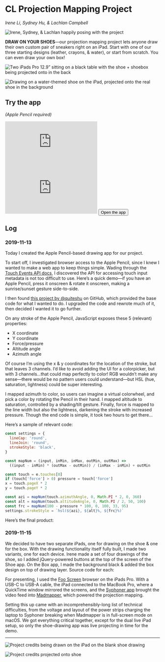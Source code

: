 
# CL Projection Mapping Project

_Irene Li, Sydney Hu, & Lachlan Campbell_

![Irene, Sydney, & Lachlan happily posing with the project](https://d2wkqk610zk1ag.cloudfront.net/items/1t2E1n383D0H3z3I012P/dk5ppgd26xvjkrawdj799jrebwpeartb.jpeg)

**DRAW ON YOUR SHOES**—our projection mapping project lets anyone draw their own custom pair of sneakers right on an iPad. Start with one of our three starting designs (leather, crayons, & water), or start from scratch. You can even draw your own box!

![Two iPads Pro 12.9” sitting on a black table with the shoe + shoebox being projected onto in the back](https://d2wkqk610zk1ag.cloudfront.net/items/0E1p3c3e2q3U0B3H1O2n/bu52zx8jjd5w3jje4ejffhwxprd20r8q.jpeg)

![Drawing on a water-themed shoe on the iPad, projected onto the real shoe in the background](https://d2wkqk610zk1ag.cloudfront.net/items/1w1C1n3H1j1l3n2F2d2J/jkw21hr4bqa5u7dka51v4d4avaj2y72d.jpeg)

## Try the app

_(Apple Pencil required)_

<Embed src="https://cl-drawing.glitch.me/shoe/" />

<Embed src="https://cl-drawing.glitch.me/box/" />

<Button as="a" href="https://cl-drawing.glitch.me/shoe/">
  Open the app
</Button>

## Log

### 2019-11-13

Today I created the Apple Pencil-based drawing app for our project.

To start off, I investigated browser access to the Apple Pencil, since I knew I wanted to make a web app to keep things simple. Wading through the [Touch Events API docs](https://w3c.github.io/touch-events/#dom-touch-force), I discovered the API for accessing touch input metadata is not too difficult to use. Here’s a quick demo—if you have an Apple Pencil, press it onscreen & rotate it onscreen, making a sunrise/sunset gesture side-to-side.

<CodePen hash="GRRYqdK" />

I then found [this project by @quiteshu](https://github.com/quietshu/apple-pencil-safari-api-test) on GitHub, which provided the base code for what I wanted to do. I upgraded the code and rewrote much of it, then decided I wanted it to go further.

On any stroke of the Apple Pencil, JavaScript exposes these 5 (relevant) properties:

- X coordinate
- Y coordinate
- Force/pressure
- Altitude angle
- Azimuth angle

Of course I’m using the x & y coordinates for the location of the stroke, but that leaves 3 channels. I’d like to avoid adding the UI for a colorpicker, but with 3 channels…that could map perfectly to color! RGB wouldn’t make any sense—there would be no pattern users could understand—but HSL (hue, saturation, lightness) could be super interesting.

I mapped azimuth to color, so users can imagine a virtual colorwheel, and pick a color by rotating the Pencil in their hand. I mapped altitude to saturation, controlled by a shading/tilt gesture. Finally, force is mapped to the line width but also the lightness, darkening the stroke with increased pressure. Though the end code is simple, it took two hours to get there…

Here’s a sample of relevant code:

```js
const settings = {
  lineCap: 'round',
  lineJoin: 'round',
  strokeStyle: 'black',
}

const mapNum = (input, inMin, inMax, outMin, outMax) =>
  ((input - inMin) * (outMax - outMin)) / (inMax - inMin) + outMin

const touch = e.touches[0]
if (touch['force'] > 0) pressure = touch['force']
x = touch.pageX * 2
y = touch.pageY * 2

const azi = mapNum(touch.azimuthAngle, 0, Math.PI * 2, 0, 360)
const alt = mapNum(touch.altitudeAngle, 0, Math.PI / 2, 50, 100)
const frc = mapNum(100 - pressure * 100, 0, 100, 33, 95)
settings.strokeStyle = `hsl(${azi}, ${alt}%, ${frc}%)`
```

Here’s the final product:

<CodePen hash="ExxOEwv" />

### 2019-11-15

We decided to have two separate iPads, one for drawing on the shoe & one for the box. With the drawing functionality itself fully built, I made two variants, one for each device. Irene made a set of four drawings of the shoe, so I added jQuery-powered buttons at the top of the screen of the Shoe app. On the Box app, I made the background black & added the box design on top of drawing layer. Source code for each:

<Glitch src="https://glitch.com/embed/#!/embed/cl-drawing?path=shoe/index.html&previewSize=0" />

<Glitch src="https://glitch.com/embed/#!/embed/cl-drawing?path=box/index.html&previewSize=0" />

For presenting, I used the [Foo Screen](https://apps.apple.com/us/app/foo-screen/id1465367307) browser on the iPads Pro. With a USB-C to USB-A cable, the iPad connected to the MacBook Pro, where a QuickTime window mirrored the screens, and the [Syphoner app](http://www.sigmasix.ch/syphoner/) brought the video feed into [Madmapper](https://madmapper.com), which powered the projection mapping.

Setting this up came with an incomprehensibly-long list of technical difficulties, from the voltage and layout of the power strips charging the laptop to Syphoner breaking when Madmapper is in full-screen mode on macOS. We got everything critical together, except for the dual live iPad setup, so only the shoe-drawing app was live projecting in time for the demo.

---

![Project credits being drawn on the iPad on the blank shoe drawing](https://d2wkqk610zk1ag.cloudfront.net/items/3u303h3o1p2t471H0x2f/qr64x922ezcw9q2yyapenvktxcn8d04k.jpeg)

![Project credits projected onto shoe](https://d2wkqk610zk1ag.cloudfront.net/items/1p333p2b1d310J0D363g/d3u5ybp3qku1gkr02gw4qv7zj728bg8y.jpeg)
